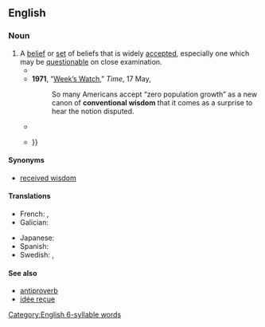 ==English==

===Noun===
{{wikipedia}}
{{en-noun|-|s}}

# A [[belief]] or [[set]] of beliefs that is widely [[accept]]ed, especially one which may be [[questionable]] on close examination.
#* {{quote-book|en|year=1958|author=John Kenneth Galbraith|authorlink=John Kenneth Galbraith|title={{w|The Affluent Society}}|passage=It will be convenient to have a name for the ideas which are esteemed at any time for their acceptability, and it should be a term that emphasizes this predictability. I shall refer to these ideas henceforth as the '''conventional wisdom'''.}}
#* '''1971''', “[https://web.archive.org/web/20081221201521/http://www.time.com/time/magazine/article/0,9171,944366,00.html Week’s Watch],” ''Time'', 17 May,
#*: So many Americans accept “zero population growth” as a new canon of '''conventional wisdom''' that it comes as a surprise to hear the notion disputed.
#* {{quote-journal|en|date=2021 July 28|author=Christian Wolmar|title=Forgotten by the railways, but ripe for the exploring|journal=RAIL|issue=936|page=35|text=Well, during our short staycation at Humberston Fitties, just south of Cleethorpes, we cycled through the very unspoilt Lincolnshire Wolds, which are by no means flat and boring as '''conventional wisdom''' about the county suggests.}}
#* {{quote-journal|en|author=Andrew E. Kramer|title=Ukraine Weighs a Risky Offensive to Break Out of a Stalemate|work=The New York Times|date=2022-08-26|url=https://www.nytimes.com/2022/08/26/world/europe/ukraine-russia-war-putin.html|issn=0362-4331|author2=Anton Troianovski|author3=Helene Cooper|passage=Though '''conventional wisdom''' has held that stringing out the war would favor Russia, it also carries risks for Mr. Putin, doing more damage to his economy and bringing more Western weaponry to bear{{...|: Despite the arrival of artillery systems from NATO members, Ukraine’s arsenal is still largely made up of Soviet-era arms.}}}}

====Synonyms====
* [[received wisdom]]

====Translations====
{{trans-top|a belief that is widely accepted}}
* French: {{t|fr|sagesse populaire|f}}, {{t+|fr|idée reçue|f}}
* Galician: {{t|gl|sabedoría popular|f}}
{{trans-mid}}
* Japanese: {{t|ja|[[世間一般]]の[[通念]]|tr=seken ippan no tsūnen}}
* Spanish: {{t|es|sabiduría popular|f}}
* Swedish: {{t|sv|notorisk kunskap|c}}, {{t|sv|invand tankegång|c}}
{{trans-bottom}}

====See also====
* [[antiproverb]]
* [[idée reçue]]

[[Category:English 6-syllable words]]